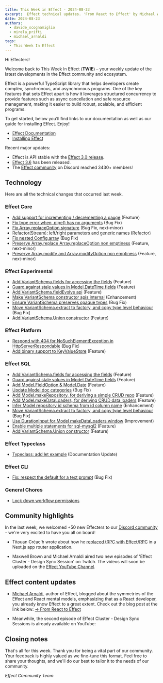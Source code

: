 ```yaml
---
title: This Week in Effect - 2024-08-23
excerpt:  Effect technical updates. 'From React to Effect' by Michael Arnaldi. Effect Cluster - Design Sync Session (Part 2). Articles from community members about Effect RPC and Effect Schema.
date: 2024-08-23
authors:
  - davide_scognamiglio
  - mirela_prifti
  - michael_arnaldi
tags:
  - This Week In Effect
---
```



Hi Effecters!

Welcome back to This Week In Effect (**TWIE**) – your weekly update of the latest developments in the Effect community and ecosystem.

Effect is a powerful TypeScript library that helps developers create complex, synchronous, and asynchronous programs. One of the key features that sets Effect apart is how it leverages structured concurrency to provide features such as async cancellation and safe resource management, making it easier to build robust, scalable, and efficient programs.

To get started, below you’ll find links to our documentation as well as our guide for installing Effect. Enjoy!

- [Effect Documentation](/docs/getting-started/introduction)
- [Installing Effect](/docs/getting-started/installation)

Recent major updates:

- Effect is API stable with the [Effect 3.0 release](https://effect.website/blog/effect-3.0).
- [Effect 3.6](https://effect.website/blog/effect-3.6) has been released.
- The [Effect community](https://discord.gg/effect-ts) on Discord reached 3430+ members!

## Technology

Here are all the technical changes that occurred last week.

### Effect Core
+ [Add support for incrementing / decrementing a gauge](https://github.com/Effect-TS/effect/pull/3474) (Feature)
+ [Fix type error when .pipe() has no arguments](https://github.com/Effect-TS/effect/pull/3490) (Bug Fix)
+ [Fix Array.replaceOption signature](https://github.com/Effect-TS/effect/pull/3497) (Bug Fix, next-minor)
+ [Refactor(Stream): left/right parameters and generic names](https://github.com/Effect-TS/effect/pull/3306) (Refactor)
+ [Fix nested Config.array](https://github.com/Effect-TS/effect/pull/3499) (Bug Fix)
+ [Preserve Array.replace Array.replaceOption non emptiness](https://github.com/Effect-TS/effect/pull/3491) (Feature, next-minor)
+ [Preserve Array.modify and Array.modifyOption non emptiness](https://github.com/Effect-TS/effect/pull/3496) (Feature, next-minor)

### Effect Experimental
+ [Add VariantSchema.fields for accessing the fields](https://github.com/Effect-TS/effect/pull/3467) (Feature)
+ [Guard against stale values in Model.DateTime fields](https://github.com/Effect-TS/effect/pull/3471) (Feature)
+ [Add VariantSchema.fieldEvolve api](https://github.com/Effect-TS/effect/pull/3478) (Feature)
+ [Make VariantSchema constructor apis internal](https://github.com/Effect-TS/effect/pull/3482) (Enhancement)
+ [Ensure VariantSchema preserves opaque types](https://github.com/Effect-TS/effect/pull/3487) (Bug Fix)
+ [Move VariantSchema.extract to factory, and copy type level behaviour](https://github.com/Effect-TS/effect/pull/3488) (Bug Fix)
+ [Add VariantSchema.Union constructor](https://github.com/Effect-TS/effect/pull/3493) (Feature)

### Effect Platform
+ [Respond with 404 for NoSuchElementException in HttpServerRespondable](https://github.com/Effect-TS/effect/pull/3469) (Bug Fix)
+ [Add binary support to KeyValueStore](https://github.com/Effect-TS/effect/pull/3494) (Feature)

### Effect SQL
+ [Add VariantSchema.fields for accessing the fields](https://github.com/Effect-TS/effect/pull/3467) (Feature)
+ [Guard against stale values in Model.DateTime fields](https://github.com/Effect-TS/effect/pull/3471) (Feature)
+ [Add Model.FieldOption & Model.Date](https://github.com/Effect-TS/effect/pull/3476) (Feature)
+ [Update Model doc categories](https://github.com/Effect-TS/effect/pull/3477) (Bug Fix)
+ [Add Model.makeRepository, for deriving a simple CRUD repo](https://github.com/Effect-TS/effect/pull/3479) (Feature)
+ [Add Model.makeDataLoaders, for deriving CRUD data loaders](https://github.com/Effect-TS/effect/pull/3480) (Feature)
+ [Infer Model repository id schema from id column name](https://github.com/Effect-TS/effect/pull/3483) (Enhancement)
+ [Move VariantSchema.extract to factory, and copy type level behaviour](https://github.com/Effect-TS/effect/pull/3488) (Bug Fix)
+ [Use DurationInput for Model makeDataLoaders window](https://github.com/Effect-TS/effect/pull/3489) (Improvement)
+ [Enable multiple statements for sql-mysql2](https://github.com/Effect-TS/effect/pull/3492) (Feature)
+ [Add VariantSchema.Union constructor](https://github.com/Effect-TS/effect/pull/3493) (Feature)

### Effect Typeclass
+ [Typeclass: add let example](https://github.com/Effect-TS/effect/pull/3481) (Documentation Update)

### Effect CLI
+ [Fix: respect the default for a text prompt](https://github.com/Effect-TS/effect/pull/3466) (Bug Fix)

### General Chores
+ [Lock down workflow permissions](https://github.com/Effect-TS/effect/pull/3464)

## Community highlights

In the last week, we welcomed +50 new Effecters to our [Discord community](https://discord.gg/effect-ts) - we're very excited to have you all on board!

+ Titouan Créac'h wrote about how he [replaced tRPC with Effect/RPC](https://dev.to/titouancreach/how-i-replaced-trpc-with-effect-rpc-in-a-nextjs-app-router-application-4j8p) in a Next.js app router application.

<Tweet id="1826169052609302901" />

+ Maxwell Brown and Michael Arnaldi aired two new episodes of 'Effect Cluster - Design Sync Session' on Twitch. The videos will soon be uploaded on the [Effect YouTube Channel](https://www.youtube.com/@effect-ts).

<Tweet id="1826293189286015243" />

## Effect content updates

+ [Michael Arnaldi](https://x.com/MichaelArnaldi), author of Effect, blogged about the symmetries of the Effect and React mental models, emphasizing that as a React developer, you already know Effect to a great extent. Check out the blog post at the link below:
[→ From React to Effect](https://effect.website/blog/from-react-to-effect)

+ Meanwhile, the second episode of Effect Cluster - Design Sync Sessions is already available on YouTube:

<YouTube
  id="https://www.youtube.com/embed/Xt-IWuXzp2Y?si=jf6ywBe8LpzEmn7Y"
  title="Effect Cluster - Design Sync Session (Part 2)"
/>

## Closing notes

That's all for this week. Thank you for being a vital part of our community. Your feedback is highly valued as we fine-tune this format. Feel free to share your thoughts, and we'll do our best to tailor it to the needs of our community.

_Effect Community Team_
